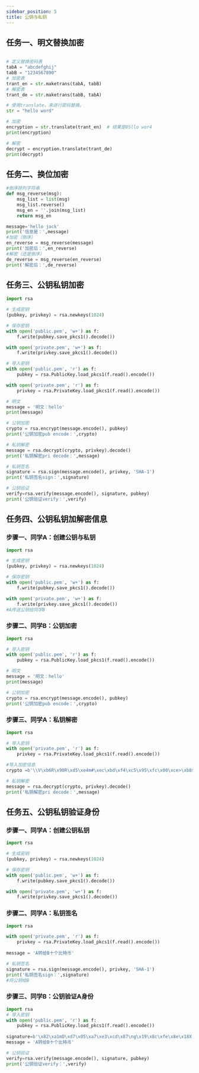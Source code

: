 ```yaml
---
sidebar_position: 5
title: 公钥与私钥
---
```

## 任务一、明文替换加密
```python

# 定义替换密码表
tabA = "abcdefghij"
tabB = "1234567890"
# 加密表
trant_en = str.maketrans(tabA, tabB)
# 解密表
trant_de = str.maketrans(tabB, tabA)

# 使用translate，来进行密码替换。
str = "hello word"

# 加密
encryption = str.translate(trant_en)  # 结果是85llo wor4
print(encryption)

# 解密
decrypt = encryption.translate(trant_de)
print(decrypt)
```
## 任务二、换位加密
```python
#倒序排列字符串
def msg_reverse(msg):
    msg_list = list(msg)
    msg_list.reverse()
    msg_en = ''.join(msg_list)
    return msg_en

message='hello jack'
print('信息是：',message)
#加密（倒序）
en_reverse = msg_reverse(message)
print('加密后：',en_reverse)
#解密（还是倒序）
de_reverse = msg_reverse(en_reverse)
print('解密后：',de_reverse)
```

## 任务三、公钥私钥加密
```python
import rsa

# 生成密钥
(pubkey, privkey) = rsa.newkeys(1024)

# 保存密钥
with open('public.pem', 'w+') as f:
    f.write(pubkey.save_pkcs1().decode())

with open('private.pem', 'w+') as f:
    f.write(privkey.save_pkcs1().decode())

# 导入密钥
with open('public.pem', 'r') as f:
    pubkey = rsa.PublicKey.load_pkcs1(f.read().encode())

with open('private.pem', 'r') as f:
    privkey = rsa.PrivateKey.load_pkcs1(f.read().encode())

# 明文
message = '明文：hello'
print(message)

# 公钥加密
crypto = rsa.encrypt(message.encode(), pubkey)
print('公钥加密pub encode：',crypto)

# 私钥解密
message = rsa.decrypt(crypto, privkey).decode()
print('私钥解密pri decode：',message)

# 私钥签名
signature = rsa.sign(message.encode(), privkey, 'SHA-1')
print('私钥签名sign：',signature)

# 公钥验证
verify=rsa.verify(message.encode(), signature, pubkey)
print('公钥验证verify：',verify)

```

## 任务四、公钥私钥加解密信息
### 步骤一、同学A：创建公钥与私钥
```python
import rsa

# 生成密钥
(pubkey, privkey) = rsa.newkeys(1024)

# 保存密钥
with open('public.pem', 'w+') as f:
    f.write(pubkey.save_pkcs1().decode())

with open('private.pem', 'w+') as f:
    f.write(privkey.save_pkcs1().decode())
#A传送公钥给同学B
```

### 步骤二、同学B：公钥加密
```python
import rsa

# 导入密钥
with open('public.pem', 'r') as f:
    pubkey = rsa.PublicKey.load_pkcs1(f.read().encode())

# 明文
message = '明文：hello'
print(message)

# 公钥加密
crypto = rsa.encrypt(message.encode(), pubkey)
print('公钥加密pub encode：',crypto)

```

### 步骤三、同学A：私钥解密
```python
import rsa

# 导入密钥
with open('private.pem', 'r') as f:
    privkey = rsa.PrivateKey.load_pkcs1(f.read().encode())

#导入加密信息
crypto =b'\\V\xb6R\x90R\xd5\xe4m#\xec\xbd\xf4\xc5\x95\xfc\x00\xce>\xb8$\x93\xa8\x9eY\x8aW \xc1\x8b,T\xf4\x15?\xd9 }\x01\x11\nP{\x91\xd9\xaf\xb6\xf5\xe4l3\x9a^\xe9tv\xc2\xccq@Q6\xe4\xc1\x99\xf4Y\x12e.\xba\x81\xc7\xa6\xff\xc3~-\x01\xeeZ\xe1\xb1\xfa\xa0|*\xc3}%\xb4]\x9d\n\xab\xb3\xbd\xd4hza\\\x86)\x95\x9c\xe7\x10\x1e\x97\xa5\x82\x04\xe8\x9a\x81_@\x1a\\Q\x9e@\xf1\x151\r\xd0'

# 私钥解密
message = rsa.decrypt(crypto, privkey).decode()
print('私钥解密pri decode：',message)

```

## 任务五、公钥私钥验证身份
### 步骤一、同学A：创建公钥私钥
```python
import rsa

# 生成密钥
(pubkey, privkey) = rsa.newkeys(1024)

# 保存密钥
with open('public.pem', 'w+') as f:
    f.write(pubkey.save_pkcs1().decode())

with open('private.pem', 'w+') as f:
    f.write(privkey.save_pkcs1().decode())
```
### 步骤二、同学A：私钥签名
```python
import rsa

with open('private.pem', 'r') as f:
    privkey = rsa.PrivateKey.load_pkcs1(f.read().encode())
    
message = 'A转给B十个比特币'

# 私钥签名
signature = rsa.sign(message.encode(), privkey, 'SHA-1')
print('私钥签名sign：',signature)
#将公钥给B

```
### 步骤三、同学B：公钥验证A身份
```python
import rsa
# 导入密钥
with open('public.pem', 'r') as f:
    pubkey = rsa.PublicKey.load_pkcs1(f.read().encode())
    
signature=b'\x82\xa1mD\xd7\x05\xa7\xe3\xcd\x87\ng\x19\x8c\xfe\x8e\x18X|\x04\xc7dD5\xd6\x1d\x92\xb4\xd9g\xf1\xad\x9f\xa6\xb2\xaf\x8e\x82\xaf\n\xa2\xee\xa5\xbe>\xbb\x92\x05\r;m}:\x9d\x08HD\x15\xed\xf5l\xb5/\xb4\x1d5\x86\x1cu=m\x0bcs\xfe\xda\xaa\xbf\x13\xea\xc7~\xe5\xbd\xfcn\xa6i\xa1\x92\x81\x90\xd2"\xbd\xa3n\xc3\n\x9e\xe8]P\xeb\x1f\x00\x0e\x84\xf0jdC^&\x94R\xca_\xb3\xbd\rK\x8a\x98\xe8\x91\xf1o'
message = 'A转给B十个比特币'

# 公钥验证
verify=rsa.verify(message.encode(), signature, pubkey)
print('公钥验证verify：',verify)

```
